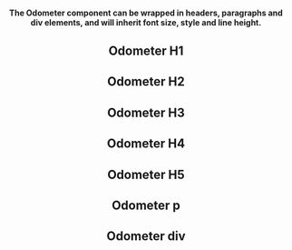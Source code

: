 
<Edit folder={props.folder} />

<Header
  title="Odometer"
  subtitle="An odometer effect used for numbers and balances."
  npm={props.npm}
  status="stable"
/>

#### The Odometer component can be wrapped in headers, paragraphs and div elements, and will inherit font size, style and line height.

## Odometer H1

<OdometerH1 />

## Odometer H2

<OdometerH2 />

## Odometer H3

<OdometerH3 />

## Odometer H4

<OdometerH4 />

## Odometer H5

<OdometerH5 />

## Odometer p

<OdometerP />

## Odometer div

<OdometerDiv />

